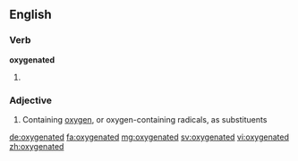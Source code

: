 ==English==

===Verb===
'''oxygenated'''

# {{past of|oxygenate}}

===Adjective===
{{en-adj}}

# {{chemistry}} Containing [[oxygen]], or oxygen-containing radicals, as substituents

[[de:oxygenated]]
[[fa:oxygenated]]
[[mg:oxygenated]]
[[sv:oxygenated]]
[[vi:oxygenated]]
[[zh:oxygenated]]